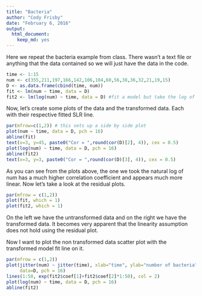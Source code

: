 ```yaml
---
title: "Bacteria"
author: "Cody Frisby"
date: "February 6, 2016"
output: 
  html_document: 
    keep_md: yes
---
```


Here we repeat the bacteria example from class.  There wasn't a text file or anything that the data contained so we will just have the data in the code. 


```r
time <- 1:15
num <- c(355,211,197,166,142,106,104,60,56,38,36,32,21,19,15)
D <- as.data.frame(cbind(time, num))
fit <- lm(num ~ time, data = D)
fit2 <- lm(log(num) ~ time, data = D) #fit a model but take the log of num.
```

Now, let's create some plots of the data and the transformed data.  Each with their respective fitted SLR line.  

```r
par(mfrow=c(1,2)) # this sets up a side by side plot
plot(num ~ time, data = D, pch = 16)
abline(fit)
text(x=3, y=45, paste0("Cor = ",round(cor(D)[2], 4)), cex = 0.5)
plot(log(num) ~ time, data = D, pch = 16)
abline(fit2)
text(x=3, y=3, paste0("Cor = ",round(cor(D)[3], 4)), cex = 0.5)
```

As you can see from the plots above, the one we took the natural log of num has a much higher correlation coefficient and appears much more linear.  Now let's take a look at the residual plots. 

```r
par(mfrow = c(1,2))
plot(fit, which = 1)
plot(fit2, which = 1)
```

On the left we have the untransformed data and on the right we have the transformed data.  It becomes very apparent that the linearity assumption does not hold using the residual plot.  

Now I want to plot the non transformed data scatter plot with the transformed model fit line on it.  

```r
par(mfrow = c(1,2))
plot(jitter(num) ~ jitter(time), xlab="time", ylab="number of bacteria", 
     data=D, pch = 16)
lines(1:50, exp(fit2$coef[1]+fit2$coef[2]*1:50), col = 2)
plot(log(num) ~ time, data = D, pch = 16)
abline(fit2)
```